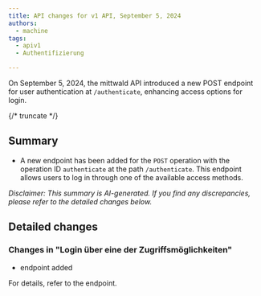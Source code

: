 ```yaml
---
title: API changes for v1 API, September 5, 2024
authors:
  - machine
tags:
  - apiv1
  - Authentifizierung

---
```



On September 5, 2024, the mittwald API introduced a new POST endpoint for user authentication at `/authenticate`, enhancing access options for login.

{/* truncate */}



## Summary


- A new endpoint has been added for the `POST` operation with the operation ID `authenticate` at the path `/authenticate`. This endpoint allows users to log in through one of the available access methods.

_Disclaimer: This summary is AI-generated. If you find any discrepancies, please refer to the detailed changes below._


## Detailed changes



### Changes in "Login über eine der Zugriffsmöglichkeiten"


- endpoint added


For details, refer to the <OperationLink operation="authenticate" apiVersion="v1" /> endpoint.



